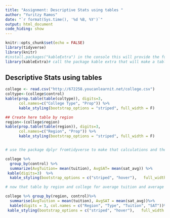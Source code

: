```yaml
---
title: "Assignment: Descriptive Stats using tables "
author: "Yuritzy Ramos"
date: "`r format(Sys.time(), '%d %B, %Y')`"
output: html_document
code_hiding: show
---
```


```r
knitr::opts_chunk$set(echo = FALSE)
library(tidyverse)
library(knitr)
#install.packages("kableExtra") in the console this will provide the functions for kable.styling
library(kableExtra)# call the package kable extra that will make a table look better. 
```

## Descriptive Stats using tables 

```r
college <- read.csv("http://672258.youcanlearnit.net/college.csv")
coltype<-(college$control)
kable(prop.table(table(coltype)), digits=3, 
      col.names=c("College Type", "Prop")) %>% 
      kable_styling(bootstrap_options = "striped", full_width = F)

## Create here table by region 
region<-(college$region)
kable(prop.table(table(region)), digits=3, 
      col.names=c("Region", "Prop")) %>% 
      kable_styling(bootstrap_options = "striped", full_width = F)


# use the package dplyr fromtidyverse to make that calculations and then use kable and kable styling to make a nice looking table. 

college %>% 
  group_by(control) %>% 
  summarize(AvgTuition= mean(tuition), AvgSAT= mean(sat_avg)) %>% 
 kable(digits=3)  %>% 
  kable_styling(bootstrap_options = c("striped", "hover"),   full_width = F)

# now that table by region and college for average tuition and average SAT

college %>% group_by(region, control)%>%
  summarise(AvgTuition = mean(tuition), AvgSAT = mean(sat_avg))%>%
  kable(digits = 3, col.names = c("Region", "Type", "Tuition", "SAT"))%>%
 kable_styling(bootstrap_options = c("striped", "hover"),   full_width = F)





```

